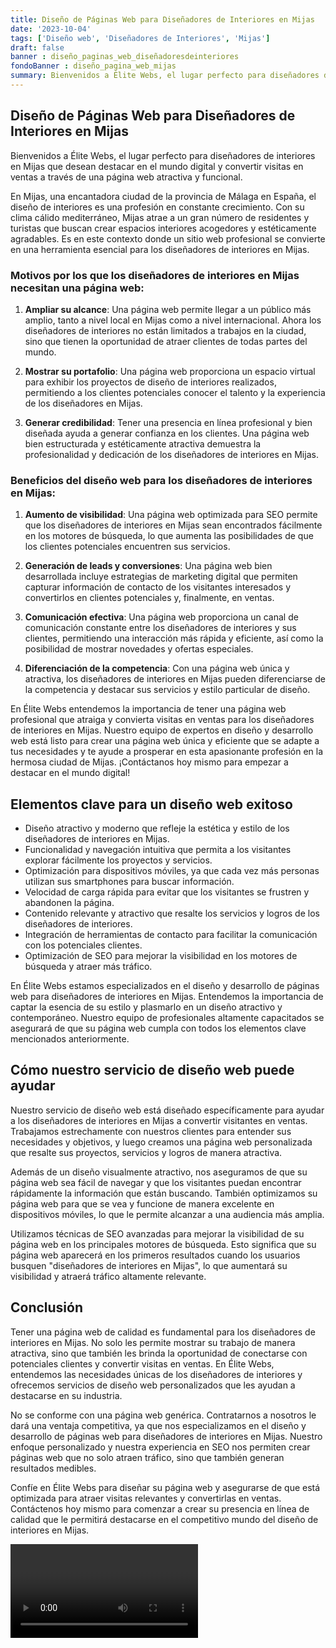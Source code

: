 ```yaml
---
title: Diseño de Páginas Web para Diseñadores de Interiores en Mijas
date: '2023-10-04'
tags: ['Diseño web', 'Diseñadores de Interiores', 'Mijas']
draft: false
banner : diseño_paginas_web_diseñadoresdeinteriores
fondoBanner : diseño_pagina_web_mijas
summary: Bienvenidos a Élite Webs, el lugar perfecto para diseñadores de interiores en Mijas que desean destacar en el mundo digital y convertir visitas en ventas a través de una página web atractiva y funcional.
---
```


## Diseño de Páginas Web para Diseñadores de Interiores en Mijas

Bienvenidos a Élite Webs, el lugar perfecto para diseñadores de interiores en Mijas que desean destacar en el mundo digital y convertir visitas en ventas a través de una página web atractiva y funcional.

En Mijas, una encantadora ciudad de la provincia de Málaga en España, el diseño de interiores es una profesión en constante crecimiento. Con su clima cálido mediterráneo, Mijas atrae a un gran número de residentes y turistas que buscan crear espacios interiores acogedores y estéticamente agradables. Es en este contexto donde un sitio web profesional se convierte en una herramienta esencial para los diseñadores de interiores en Mijas.

### Motivos por los que los diseñadores de interiores en Mijas necesitan una página web:

1. **Ampliar su alcance**: Una página web permite llegar a un público más amplio, tanto a nivel local en Mijas como a nivel internacional. Ahora los diseñadores de interiores no están limitados a trabajos en la ciudad, sino que tienen la oportunidad de atraer clientes de todas partes del mundo.

2. **Mostrar su portafolio**: Una página web proporciona un espacio virtual para exhibir los proyectos de diseño de interiores realizados, permitiendo a los clientes potenciales conocer el talento y la experiencia de los diseñadores en Mijas.

3. **Generar credibilidad**: Tener una presencia en línea profesional y bien diseñada ayuda a generar confianza en los clientes. Una página web bien estructurada y estéticamente atractiva demuestra la profesionalidad y dedicación de los diseñadores de interiores en Mijas.

### Beneficios del diseño web para los diseñadores de interiores en Mijas:

1. **Aumento de visibilidad**: Una página web optimizada para SEO permite que los diseñadores de interiores en Mijas sean encontrados fácilmente en los motores de búsqueda, lo que aumenta las posibilidades de que los clientes potenciales encuentren sus servicios.

2. **Generación de leads y conversiones**: Una página web bien desarrollada incluye estrategias de marketing digital que permiten capturar información de contacto de los visitantes interesados y convertirlos en clientes potenciales y, finalmente, en ventas.

3. **Comunicación efectiva**: Una página web proporciona un canal de comunicación constante entre los diseñadores de interiores y sus clientes, permitiendo una interacción más rápida y eficiente, así como la posibilidad de mostrar novedades y ofertas especiales.

4. **Diferenciación de la competencia**: Con una página web única y atractiva, los diseñadores de interiores en Mijas pueden diferenciarse de la competencia y destacar sus servicios y estilo particular de diseño.

En Élite Webs entendemos la importancia de tener una página web profesional que atraiga y convierta visitas en ventas para los diseñadores de interiores en Mijas. Nuestro equipo de expertos en diseño y desarrollo web está listo para crear una página web única y eficiente que se adapte a tus necesidades y te ayude a prosperar en esta apasionante profesión en la hermosa ciudad de Mijas. ¡Contáctanos hoy mismo para empezar a destacar en el mundo digital!

<GifSeo />

<Cta />

## Elementos clave para un diseño web exitoso

- Diseño atractivo y moderno que refleje la estética y estilo de los diseñadores de interiores en Mijas.
- Funcionalidad y navegación intuitiva que permita a los visitantes explorar fácilmente los proyectos y servicios.
- Optimización para dispositivos móviles, ya que cada vez más personas utilizan sus smartphones para buscar información.
- Velocidad de carga rápida para evitar que los visitantes se frustren y abandonen la página.
- Contenido relevante y atractivo que resalte los servicios y logros de los diseñadores de interiores.
- Integración de herramientas de contacto para facilitar la comunicación con los potenciales clientes.
- Optimización de SEO para mejorar la visibilidad en los motores de búsqueda y atraer más tráfico.

En Élite Webs estamos especializados en el diseño y desarrollo de páginas web para diseñadores de interiores en Mijas. Entendemos la importancia de captar la esencia de su estilo y plasmarlo en un diseño atractivo y contemporáneo. Nuestro equipo de profesionales altamente capacitados se asegurará de que su página web cumpla con todos los elementos clave mencionados anteriormente.

## Cómo nuestro servicio de diseño web puede ayudar

Nuestro servicio de diseño web está diseñado específicamente para ayudar a los diseñadores de interiores en Mijas a convertir visitantes en ventas. Trabajamos estrechamente con nuestros clientes para entender sus necesidades y objetivos, y luego creamos una página web personalizada que resalte sus proyectos, servicios y logros de manera atractiva.

Además de un diseño visualmente atractivo, nos aseguramos de que su página web sea fácil de navegar y que los visitantes puedan encontrar rápidamente la información que están buscando. También optimizamos su página web para que se vea y funcione de manera excelente en dispositivos móviles, lo que le permite alcanzar a una audiencia más amplia.

Utilizamos técnicas de SEO avanzadas para mejorar la visibilidad de su página web en los principales motores de búsqueda. Esto significa que su página web aparecerá en los primeros resultados cuando los usuarios busquen "diseñadores de interiores en Mijas", lo que aumentará su visibilidad y atraerá tráfico altamente relevante.

## Conclusión

Tener una página web de calidad es fundamental para los diseñadores de interiores en Mijas. No solo les permite mostrar su trabajo de manera atractiva, sino que también les brinda la oportunidad de conectarse con potenciales clientes y convertir visitas en ventas. En Élite Webs, entendemos las necesidades únicas de los diseñadores de interiores y ofrecemos servicios de diseño web personalizados que les ayudan a destacarse en su industria.

No se conforme con una página web genérica. Contratarnos a nosotros le dará una ventaja competitiva, ya que nos especializamos en el diseño y desarrollo de páginas web para diseñadores de interiores en Mijas. Nuestro enfoque personalizado y nuestra experiencia en SEO nos permiten crear páginas web que no solo atraen tráfico, sino que también generan resultados medibles.

Confíe en Élite Webs para diseñar su página web y asegurarse de que está optimizada para atraer visitas relevantes y convertirlas en ventas. Contáctenos hoy mismo para comenzar a crear su presencia en línea de calidad que le permitirá destacarse en el competitivo mundo del diseño de interiores en Mijas.

<Video />

<CtaBot job='Diseñadores de Interiores' city='Mijas'/>

<Gmaps query='Mijas+españa+maps' />